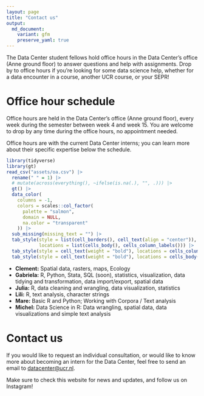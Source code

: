 ```yaml
---
layout: page
title: "Contact us"
output:
  md_document:
    variant: gfm
    preserve_yaml: true
---
```


The Data Center student fellows hold office hours in the Data Center's office (Anne ground floor) to answer questions and help with assignments.
Drop by to office hours if you're looking for some data science help, whether for a data encounter in a course, another UCR course, or your SEPR!

# Office hour schedule

Office hours are held in the Data Center's office (Anne ground floor), every week during the semester between week 4 and week 15.
You are welcome to drop by any time during the office hours, no appointment needed.

Office hours are with the current Data Center interns; you can learn more about their specific expertise below the schedule.

```r
library(tidyverse)
library(gt)
read_csv("assets/oa.csv") |> 
  rename(" " = 1) |> 
  # mutate(across(everything(), ~ifelse(is.na(.), "", .))) |> 
  gt() |> 
  data_color(
    columns = -1,
    colors = scales::col_factor(
      palette = "salmon",
      domain = NULL,
      na.color = "transparent"
    )) |> 
  sub_missing(missing_text = "") |> 
  tab_style(style = list(cell_borders(), cell_text(align = "center")), 
            locations = list(cells_body(), cells_column_labels())) |> 
  tab_style(style = cell_text(weight = "bold"), locations = cells_column_labels()) |> 
  tab_style(style = cell_text(weight = "bold"), locations = cells_body(columns = 1))
```

- **Clement:** Spatial data, rasters, maps, Ecology
- **Gabriela:** R, Python, Stata, SQL (soon), statistics, visualization, data tidying and transformation, data import/export, spatial data
- **Julia:** R, data cleaning and wrangling, data visualization, statistics
- **Lili:** R, text analysis, character strings
- **Mare:** Basic R and Python; Working with Corpora / Text analysis
- **Michel:** Data Science in R: Data wrangling, spatial data, data visualizations and simple text analysis

# Contact us

If you would like to request an individual consultation, or would like to know more about becoming an intern for the Data Center, feel free to send an email to [datacenter@ucr.nl](mailto:datacenter@ucr.nl).

Make sure to check this website for news and updates, and follow us on Instagram!
